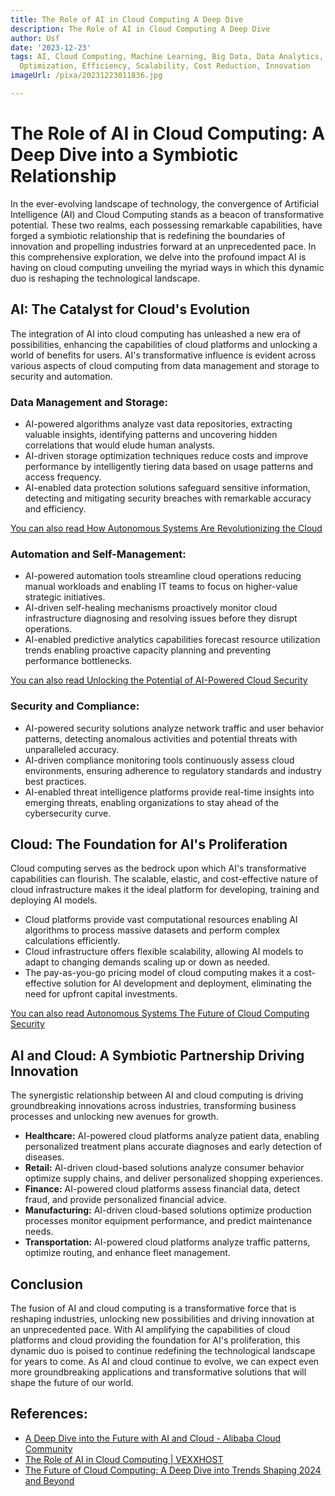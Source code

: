 ```yaml
---
title: The Role of AI in Cloud Computing A Deep Dive
description: The Role of AI in Cloud Computing A Deep Dive
author: Usf
date: '2023-12-23'
tags: AI, Cloud Computing, Machine Learning, Big Data, Data Analytics, Automation,
  Optimization, Efficiency, Scalability, Cost Reduction, Innovation
imageUrl: /pixa/20231223011836.jpg

---
```

# The Role of AI in  Cloud Computing: A Deep Dive into a Symbiotic Relationship

In the  ever-evolving landscape  of technology, the convergence of Artificial Intelligence (AI) and Cloud Computing stands as a beacon of transformative potential. These two realms, each possessing remarkable capabilities,  have forged a symbiotic relationship that is redefining  the boundaries of innovation and propelling industries forward at an unprecedented pace. In this comprehensive exploration, we delve  into the profound impact  AI  is having on cloud computing unveiling the  myriad ways  in which this dynamic duo  is reshaping the technological landscape.

## AI: The Catalyst for Cloud's  Evolution

The integration of AI into cloud  computing has unleashed a new era of possibilities, enhancing the capabilities of cloud platforms and unlocking a world of benefits for users. AI's transformative influence  is evident across various aspects of cloud computing  from data management and storage to security and automation.

### Data Management and Storage:

-  AI-powered algorithms analyze vast data repositories, extracting valuable insights, identifying patterns and uncovering hidden correlations that would elude  human analysts.
-  AI-driven storage optimization techniques reduce costs and improve performance by intelligently tiering  data based on  usage patterns and access frequency.
-  AI-enabled data protection  solutions safeguard sensitive information, detecting and mitigating security breaches with  remarkable  accuracy and efficiency.

[You  can also read How Autonomous  Systems Are Revolutionizing  the Cloud](How%20Autonomous%20Systems%20Are%20Revolutionizing%20the%20Cloud)


### Automation and Self-Management:

- AI-powered automation tools streamline cloud operations reducing manual  workloads and enabling IT teams to focus on higher-value  strategic initiatives.
- AI-driven self-healing mechanisms proactively monitor cloud infrastructure diagnosing and resolving issues before they disrupt operations.
- AI-enabled predictive analytics capabilities forecast resource utilization trends enabling proactive capacity planning and preventing performance bottlenecks.

[You can also read Unlocking  the Potential of AI-Powered Cloud Security](Unlocking%20the%20Potential%20of%20AI-Powered%20Cloud%20Security)


### Security and Compliance:

- AI-powered security solutions analyze network  traffic and user behavior patterns, detecting anomalous activities and potential threats with unparalleled accuracy.
- AI-driven compliance monitoring tools continuously assess cloud environments, ensuring  adherence to regulatory standards and industry  best practices.
- AI-enabled threat intelligence platforms  provide real-time insights into emerging threats, enabling organizations to stay ahead of the cybersecurity curve.

## Cloud: The Foundation for AI's Proliferation

Cloud computing serves as the bedrock upon which AI's transformative capabilities can flourish. The scalable, elastic, and cost-effective nature of cloud infrastructure makes it the ideal platform for developing, training and  deploying AI models.

-  Cloud platforms provide vast computational resources enabling AI algorithms to process massive datasets and perform  complex  calculations efficiently.
- Cloud infrastructure offers flexible scalability, allowing AI  models to adapt to changing demands scaling up or down as needed.
- The pay-as-you-go pricing model of cloud computing makes it a cost-effective solution  for  AI development and deployment, eliminating the need for upfront capital investments.

[You can also read  Autonomous Systems The Future of  Cloud Computing Security](Autonomous%20Systems%20The%20Future%20of%20Cloud%20Computing%20Security)


## AI and Cloud: A Symbiotic Partnership Driving Innovation

The synergistic relationship between AI and cloud computing  is driving groundbreaking innovations across industries, transforming  business processes and  unlocking new avenues for growth.

- **Healthcare:** AI-powered cloud platforms analyze  patient  data, enabling personalized  treatment plans accurate diagnoses and early detection of diseases.
- **Retail:** AI-driven cloud-based solutions analyze consumer behavior optimize supply chains, and deliver  personalized shopping experiences.
- **Finance:** AI-powered cloud platforms assess financial data, detect fraud, and provide personalized financial advice.
- **Manufacturing:** AI-driven  cloud-based solutions optimize production processes monitor equipment performance, and predict maintenance needs.
- **Transportation:** AI-powered cloud platforms  analyze traffic patterns, optimize routing,  and enhance fleet management.

## Conclusion

The fusion of AI and cloud  computing is a transformative force that is reshaping industries, unlocking new  possibilities  and driving innovation at an unprecedented pace. With AI amplifying the capabilities of  cloud platforms and cloud  providing the foundation for AI's proliferation,  this dynamic duo is poised to continue redefining the  technological landscape for years to come. As AI and cloud continue  to  evolve, we can expect even more groundbreaking  applications and transformative solutions that will shape the future of our world.

## References:
- [A Deep Dive into the Future with AI and Cloud - Alibaba Cloud Community](https://www.alibabacloud.com/blog/a-deep-dive-into-the-future-with-ai-and-cloud_595760)
- [The Role of AI in Cloud Computing | VEXXHOST](https://vexxhost.com/blog/artificial-intelligence-cloud-computing/)
- [The Future of Cloud Computing: A Deep Dive into Trends Shaping 2024 and Beyond](https://www.linkedin.com/pulse/future-cloud-computing-deep-dive-trends-shaping-2024-beyond-fvujf)
